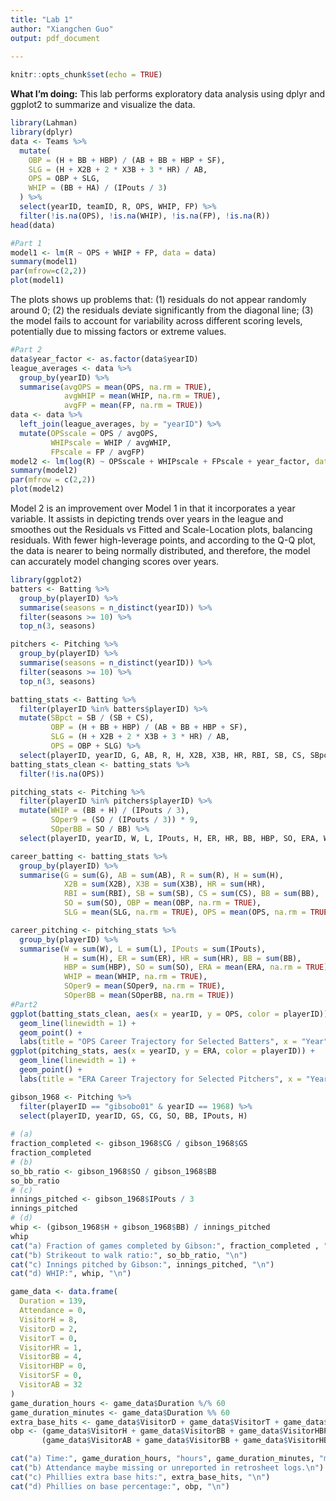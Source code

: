 ```yaml
---
title: "Lab 1"
author: "Xiangchen Guo"
output: pdf_document
  
---
```


```r
knitr::opts_chunk$set(echo = TRUE)
```

**What I'm doing:** This lab performs exploratory data analysis using dplyr and ggplot2 to summarize and visualize the data.

```r

library(Lahman)
library(dplyr)
data <- Teams %>%
  mutate(
    OBP = (H + BB + HBP) / (AB + BB + HBP + SF),
    SLG = (H + X2B + 2 * X3B + 3 * HR) / AB,
    OPS = OBP + SLG,
    WHIP = (BB + HA) / (IPouts / 3) 
  ) %>%
  select(yearID, teamID, R, OPS, WHIP, FP) %>%
  filter(!is.na(OPS), !is.na(WHIP), !is.na(FP), !is.na(R))
head(data)

#Part 1
model1 <- lm(R ~ OPS + WHIP + FP, data = data)
summary(model1)
par(mfrow=c(2,2)) 
plot(model1)
```
The plots shows up problems that: 
(1) residuals do not appear randomly around 0; 
(2) the residuals deviate significantly from the diagonal line; 
(3) the model fails to account for variability across different scoring levels, potentially due to missing factors or extreme values.
```r
#Part 2
data$year_factor <- as.factor(data$yearID)  
league_averages <- data %>%
  group_by(yearID) %>%
  summarise(avgOPS = mean(OPS, na.rm = TRUE),
            avgWHIP = mean(WHIP, na.rm = TRUE),
            avgFP = mean(FP, na.rm = TRUE))
data <- data %>%
  left_join(league_averages, by = "yearID") %>%
  mutate(OPSscale = OPS / avgOPS,
         WHIPscale = WHIP / avgWHIP,
         FPscale = FP / avgFP)
model2 <- lm(log(R) ~ OPSscale + WHIPscale + FPscale + year_factor, data = data)
summary(model2)
par(mfrow = c(2,2))
plot(model2)

```

Model 2 is an improvement over Model 1 in that it incorporates a year variable. It assists in depicting trends over years in the league and smoothes out the Residuals vs Fitted and Scale-Location plots, balancing residuals. With fewer high-leverage points, and according to the Q-Q plot, the data is nearer to being normally distributed, and therefore, the model can accurately model changing scores over years.
```r
library(ggplot2)
batters <- Batting %>%
  group_by(playerID) %>%
  summarise(seasons = n_distinct(yearID)) %>%
  filter(seasons >= 10) %>%
  top_n(3, seasons) 

pitchers <- Pitching %>%
  group_by(playerID) %>%
  summarise(seasons = n_distinct(yearID)) %>%
  filter(seasons >= 10) %>%
  top_n(3, seasons)  

batting_stats <- Batting %>%
  filter(playerID %in% batters$playerID) %>%
  mutate(SBpct = SB / (SB + CS),
         OBP = (H + BB + HBP) / (AB + BB + HBP + SF),
         SLG = (H + X2B + 2 * X3B + 3 * HR) / AB,
         OPS = OBP + SLG) %>%
  select(playerID, yearID, G, AB, R, H, X2B, X3B, HR, RBI, SB, CS, SBpct, BB, SO, OBP, SLG, OPS)
batting_stats_clean <- batting_stats %>%
  filter(!is.na(OPS)) 

pitching_stats <- Pitching %>%
  filter(playerID %in% pitchers$playerID) %>%
  mutate(WHIP = (BB + H) / (IPouts / 3),
         SOper9 = (SO / (IPouts / 3)) * 9,
         SOperBB = SO / BB) %>%
  select(playerID, yearID, W, L, IPouts, H, ER, HR, BB, HBP, SO, ERA, WHIP, SOper9, SOperBB)

career_batting <- batting_stats %>%
  group_by(playerID) %>%
  summarise(G = sum(G), AB = sum(AB), R = sum(R), H = sum(H),
            X2B = sum(X2B), X3B = sum(X3B), HR = sum(HR),
            RBI = sum(RBI), SB = sum(SB), CS = sum(CS), BB = sum(BB), 
            SO = sum(SO), OBP = mean(OBP, na.rm = TRUE), 
            SLG = mean(SLG, na.rm = TRUE), OPS = mean(OPS, na.rm = TRUE))

career_pitching <- pitching_stats %>%
  group_by(playerID) %>%
  summarise(W = sum(W), L = sum(L), IPouts = sum(IPouts), 
            H = sum(H), ER = sum(ER), HR = sum(HR), BB = sum(BB),
            HBP = sum(HBP), SO = sum(SO), ERA = mean(ERA, na.rm = TRUE),
            WHIP = mean(WHIP, na.rm = TRUE), 
            SOper9 = mean(SOper9, na.rm = TRUE), 
            SOperBB = mean(SOperBB, na.rm = TRUE))
#Part2
ggplot(batting_stats_clean, aes(x = yearID, y = OPS, color = playerID)) +
  geom_line(linewidth = 1) +
  geom_point() +
  labs(title = "OPS Career Trajectory for Selected Batters", x = "Year", y = "OPS") 
ggplot(pitching_stats, aes(x = yearID, y = ERA, color = playerID)) +
  geom_line(linewidth = 1) +
  geom_point() +
  labs(title = "ERA Career Trajectory for Selected Pitchers", x = "Year", y = "ERA") 

```


```r
gibson_1968 <- Pitching %>%
  filter(playerID == "gibsobo01" & yearID == 1968) %>%
  select(playerID, yearID, GS, CG, SO, BB, IPouts, H)
 
# (a)
fraction_completed <- gibson_1968$CG / gibson_1968$GS
fraction_completed
# (b)
so_bb_ratio <- gibson_1968$SO / gibson_1968$BB
so_bb_ratio
# (c)
innings_pitched <- gibson_1968$IPouts / 3
innings_pitched
# (d)
whip <- (gibson_1968$H + gibson_1968$BB) / innings_pitched
whip
cat("a) Fraction of games completed by Gibson:", fraction_completed , "\n")
cat("b) Strikeout to walk ratio:", so_bb_ratio, "\n")
cat("c) Innings pitched by Gibson:", innings_pitched, "\n")
cat("d) WHIP:", whip, "\n")
```
 
```r
game_data <- data.frame(
  Duration = 139,  
  Attendance = 0,
  VisitorH = 8,  
  VisitorD = 2,  
  VisitorT = 0,
  VisitorHR = 1, 
  VisitorBB = 4, 
  VisitorHBP = 0, 
  VisitorSF = 0,  
  VisitorAB = 32
)
game_duration_hours <- game_data$Duration %/% 60
game_duration_minutes <- game_data$Duration %% 60
extra_base_hits <- game_data$VisitorD + game_data$VisitorT + game_data$VisitorHR
obp <- (game_data$VisitorH + game_data$VisitorBB + game_data$VisitorHBP) /
       (game_data$VisitorAB + game_data$VisitorBB + game_data$VisitorHBP + game_data$VisitorSF)

cat("a) Time:", game_duration_hours, "hours", game_duration_minutes, "minutes\n")
cat("b) Attendance maybe missing or unreported in retrosheet logs.\n")
cat("c) Phillies extra base hits:", extra_base_hits, "\n")
cat("d) Phillies on base percentage:", obp, "\n")

```

